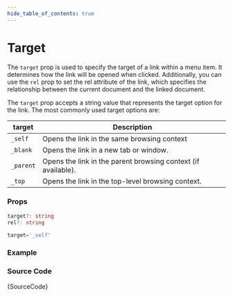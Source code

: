 ```yaml
---
hide_table_of_contents: true
---
```



# Target

The `target` prop is used to specify the target of a link within a menu item. It determines how the link will be opened when clicked. Additionally, you can use the `rel` prop to set the rel attribute of the link, which specifies the relationship between the current document and the linked document.

The `target` prop accepts a string value that represents the target option for the link. The most commonly used target options are:

| target    | Description                                                   |
| --------- | ------------------------------------------------------------- |
| `_self`   | Opens the link in the same browsing context                   |
| `_blank`  | Opens the link in a new tab or window.                        |
| `_parent` | Opens the link in the parent browsing context (if available). |
| `_top`    | Opens the link in the top-level browsing context.             |

### Props

```ts noCopy
target?: string
rel?: string
```

```ts noCopy title='Default Value'
target='_self'
```

### Example

<IframeWindow url='https://demos.themeselection.com/materio-mui-react-nextjs-admin-template/demo-1/en/menu-examples/horizontal-menu/menu-item/target' />

### Source Code

<TsToJsCodeSnippet>{SourceCode}</TsToJsCodeSnippet>
